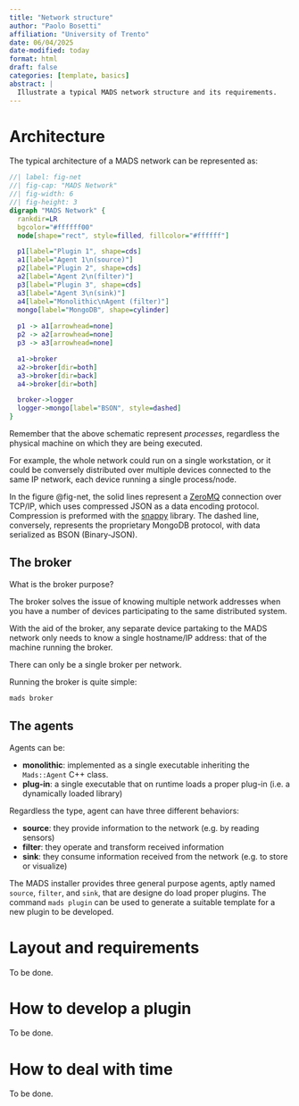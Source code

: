 ```yaml
---
title: "Network structure"
author: "Paolo Bosetti"
affiliation: "University of Trento"
date: 06/04/2025
date-modified: today
format: html
draft: false
categories: [template, basics]
abstract: |
  Illustrate a typical MADS network structure and its requirements.
---
```


# Architecture

The typical architecture of a MADS network can be represented as:

```dot
//| label: fig-net
//| fig-cap: "MADS Network"
//| fig-width: 6
//| fig-height: 3
digraph "MADS Network" {
  rankdir=LR
  bgcolor="#ffffff00"
  node[shape="rect", style=filled, fillcolor="#ffffff"]

  p1[label="Plugin 1", shape=cds]
  a1[label="Agent 1\n(source)"]
  p2[label="Plugin 2", shape=cds]
  a2[label="Agent 2\n(filter)"]
  p3[label="Plugin 3", shape=cds]
  a3[label="Agent 3\n(sink)"]
  a4[label="Monolithic\nAgent (filter)"]
  mongo[label="MongoDB", shape=cylinder]
  
  p1 -> a1[arrowhead=none]
  p2 -> a2[arrowhead=none]
  p3 -> a3[arrowhead=none]

  a1->broker
  a2->broker[dir=both]
  a3->broker[dir=back]
  a4->broker[dir=both]

  broker->logger
  logger->mongo[label="BSON", style=dashed]
}
```

::: callout-important
Remember that the above schematic represent *processes*, regardless the physical machine on which they are being executed.

For example, the whole network could run on a single workstation, or it could be conversely distributed over multiple devices connected to the same IP network, each device running a single process/node.
:::


In the figure @fig-net, the solid lines represent a [ZeroMQ](https://zeromq.org) connection over TCP/IP, which uses compressed JSON as a data encoding protocol. Compression is preformed with the [snappy](https://github.com/google/snappy) library. The dashed line, conversely, represents the proprietary MongoDB protocol, with data serialized as BSON (Binary-JSON).


## The broker

What is the broker purpose?

The broker solves the issue of knowing multiple network addresses when you have a number of devices participating to the same distributed system.

With the aid of the broker, any separate device partaking to the MADS network only needs to know a single hostname/IP address: that of the machine running the broker.

::: callout-warning
There can only be a single broker per network.
:::

Running the broker is quite simple:

```sh
mads broker
```

## The agents

Agents can be:

* **monolithic**: implemented as a single executable inheriting the `Mads::Agent` C++ class.
* **plug-in**: a single executable that on runtime loads a proper plug-in (i.e. a dynamically loaded library)

Regardless the type, agent can have three different behaviors:

- **source**: they provide information to the network (e.g. by reading sensors)
- **filter**: they operate and transform received information
- **sink**: they consume information received from the network (e.g. to store or visualize)

The MADS installer provides three general purpose agents, aptly named `source`, `filter`, and `sink`, that are designe do load proper plugins. The command `mads plugin` can be used to generate a suitable template for a new plugin to be developed.


# Layout and requirements

::: callout-note
To be done.
:::


# How to develop a plugin

::: callout-note
To be done.
:::


# How to deal with time

::: callout-note
To be done.
:::
